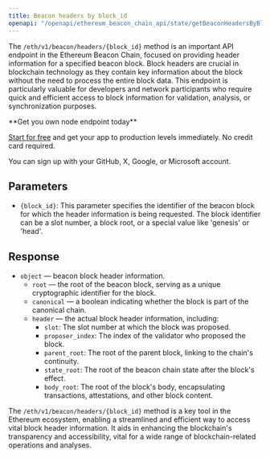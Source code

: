 ---
title: Beacon headers by block_id
openapi: "/openapi/ethereum_beacon_chain_api/state/getBeaconHeadersByBlockId.json GET /0a9d79d93fb2f4a4b1e04695da2b77a7/eth/v1/beacon/headers/{block_id}"
---

The `/eth/v1/beacon/headers/{block_id}` method is an important API endpoint in the Ethereum Beacon Chain, focused on providing header information for a specified beacon block. Block headers are crucial in blockchain technology as they contain key information about the block without the need to process the entire block data. This endpoint is particularly valuable for developers and network participants who require quick and efficient access to block information for validation, analysis, or synchronization purposes.

<Check>
**Get you own node endpoint today**

[Start for free](https://console.chainstack.com/) and get your app to production levels immediately. No credit card required.

You can sign up with your GitHub, X, Google, or Microsoft account.
</Check>


## Parameters

* `{block_id}`: This parameter specifies the identifier of the beacon block for which the header information is being requested. The block identifier can be a slot number, a block root, or a special value like 'genesis' or 'head'.

## Response

* `object` — beacon block header information.
  + `root` — the root of the beacon block, serving as a unique cryptographic identifier for the block.
  + `canonical` — a boolean indicating whether the block is part of the canonical chain.
  + `header` — the actual block header information, including:
    - `slot`: The slot number at which the block was proposed.
    - `proposer_index`: The index of the validator who proposed the block.
    - `parent_root`: The root of the parent block, linking to the chain's continuity.
    - `state_root`: The root of the beacon chain state after the block's effect.
    - `body_root`: The root of the block's body, encapsulating transactions, attestations, and other block content.

The `/eth/v1/beacon/headers/{block_id}` method is a key tool in the Ethereum ecosystem, enabling a streamlined and efficient way to access vital block header information. It aids in enhancing the blockchain's transparency and accessibility, vital for a wide range of blockchain-related operations and analyses.